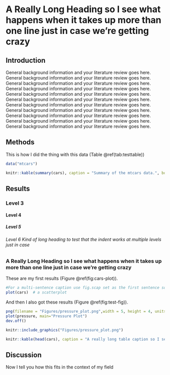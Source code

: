 # A Really Long Heading so I see what happens when it takes up more than one line just in case we're getting crazy

\pagenumbering{arabic}

## Introduction

General background information and your literature review goes here. General background information and your literature review goes here. General background information and your literature review goes here. General background information and your literature review goes here. General background information and your literature review goes here. General background information and your literature review goes here. General background information and your literature review goes here. General background information and your literature review goes here. General background information and your literature review goes here. General background information and your literature review goes here. General background information and your literature review goes here.

## Methods

This is how I did the thing with this data (Table \@ref(tab:testtable))

```r
data("mtcars")
```

```r
knitr::kable(summary(cars), caption = "Summary of the mtcars data.", booktabs=TRUE)
```

## Results

### Level 3

#### Level 4

##### Level 5

###### Level 6 Kind of long heading to test that the indent works at multiple levels just in case

### A Really Long Heading so I see what happens when it takes up more than one line just in case we're getting crazy

These are my first results (Figure \@ref(fig:cars-plot)).

```r
#For a multi-sentence caption use fig.scap set as the first sentence so only that goes to the table of figures
plot(cars)  # a scatterplot
```

And then I also got these results (Figure \@ref(fig:test-fig)).

```r
png(filename = "Figures/pressure_plot.png",width = 5, height = 4, units = "in", res = 300)
plot(pressure, main="Pressure Plot")
dev.off()
```

```r
knitr::include_graphics("Figures/pressure_plot.png")
```

```r
knitr::kable(head(cars), caption = "A really long table caption so I see what happens when it takes up more than one line just in case we're getting crazy")
```

## Discussion

Now I tell you how this fits in the context of my field
